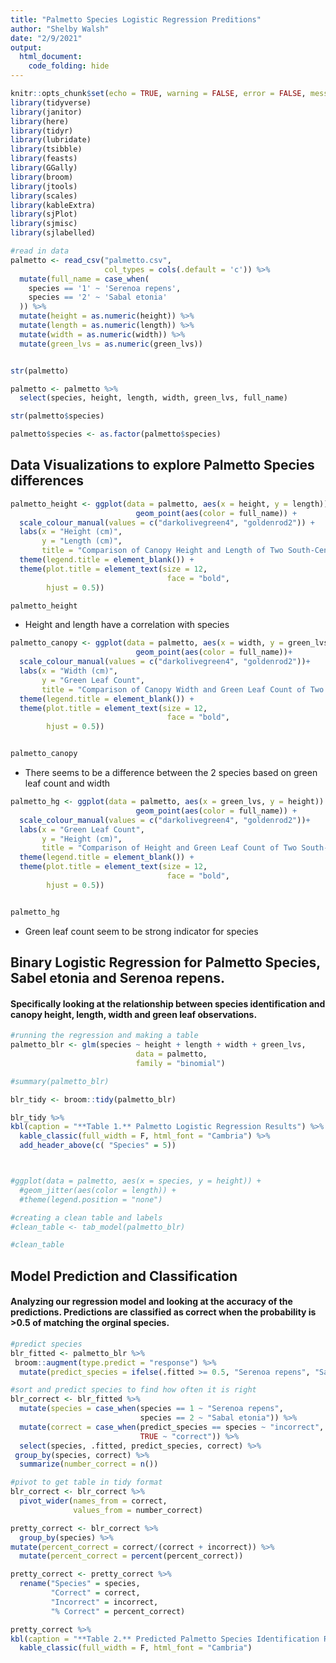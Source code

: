 ```yaml
---
title: "Palmetto Species Logistic Regression Preditions"
author: "Shelby Walsh"
date: "2/9/2021"
output: 
  html_document:
    code_folding: hide
---
```


```r
knitr::opts_chunk$set(echo = TRUE, warning = FALSE, error = FALSE, message = FALSE)
library(tidyverse)
library(janitor)
library(here)
library(tidyr)
library(lubridate)
library(tsibble)
library(feasts)
library(GGally)
library(broom)
library(jtools)
library(scales)
library(kableExtra)
library(sjPlot)
library(sjmisc)
library(sjlabelled)
```


```r
#read in data
palmetto <- read_csv("palmetto.csv", 
                     col_types = cols(.default = 'c')) %>%
  mutate(full_name = case_when(
    species == '1' ~ 'Serenoa repens',
    species == '2' ~ 'Sabal etonia'
  )) %>% 
  mutate(height = as.numeric(height)) %>% 
  mutate(length = as.numeric(length)) %>% 
  mutate(width = as.numeric(width)) %>% 
  mutate(green_lvs = as.numeric(green_lvs)) 


str(palmetto)

palmetto <- palmetto %>% 
  select(species, height, length, width, green_lvs, full_name)

str(palmetto$species)

palmetto$species <- as.factor(palmetto$species)

```

## Data Visualizations to explore Palmetto Species differences
```r
palmetto_height <- ggplot(data = palmetto, aes(x = height, y = length)) +
                            geom_point(aes(color = full_name)) +
  scale_colour_manual(values = c("darkolivegreen4", "goldenrod2")) +
  labs(x = "Height (cm)",
       y = "Length (cm)", 
       title = "Comparison of Canopy Height and Length of Two South-Central Florida\n Palmetto Species, Sabel etonia and Serenoa repens") +
  theme(legend.title = element_blank()) +
  theme(plot.title = element_text(size = 12,
                                   face = "bold",
        hjust = 0.5))

palmetto_height
```
- Height and length have a correlation with species

```r
palmetto_canopy <- ggplot(data = palmetto, aes(x = width, y = green_lvs)) +
                            geom_point(aes(color = full_name))+
  scale_colour_manual(values = c("darkolivegreen4", "goldenrod2"))+
  labs(x = "Width (cm)",
       y = "Green Leaf Count", 
       title = "Comparison of Canopy Width and Green Leaf Count of Two South-Central Florida\n Palmetto Species, Sabel etonia and Serenoa repens") +
  theme(legend.title = element_blank()) +
  theme(plot.title = element_text(size = 12,
                                   face = "bold",
        hjust = 0.5))


palmetto_canopy
```
- There seems to be a difference between the 2 species based on green leaf count and width

```r
palmetto_hg <- ggplot(data = palmetto, aes(x = green_lvs, y = height)) +
                            geom_point(aes(color = full_name)) +
  scale_colour_manual(values = c("darkolivegreen4", "goldenrod2"))+
  labs(x = "Green Leaf Count",
       y = "Height (cm)", 
       title = "Comparison of Height and Green Leaf Count of Two South-Central Florida\n Palmetto Species, Sabel etonia and Serenoa repens") +
  theme(legend.title = element_blank()) +
  theme(plot.title = element_text(size = 12,
                                   face = "bold",
        hjust = 0.5))


palmetto_hg
```
- Green leaf count seem to be strong indicator for species

## Binary Logistic Regression for Palmetto Species, Sabel etonia and Serenoa repens. 
#### Specifically looking at the relationship between species identification and canopy height, length, width and green leaf observations.
```r
#running the regression and making a table
palmetto_blr <- glm(species ~ height + length + width + green_lvs,
                            data = palmetto,
                            family = "binomial")

#summary(palmetto_blr)

blr_tidy <- broom::tidy(palmetto_blr)

blr_tidy %>%
kbl(caption = "**Table 1.** Palmetto Logistic Regression Results") %>%
  kable_classic(full_width = F, html_font = "Cambria") %>% 
  add_header_above(c( "Species" = 5))



#ggplot(data = palmetto, aes(x = species, y = height)) +
  #geom_jitter(aes(color = length)) +
  #theme(legend.position = "none")
```

```r
#creating a clean table and labels
#clean_table <- tab_model(palmetto_blr)

#clean_table
```


## Model Prediction and Classification
#### Analyzing our regression model and looking at the accuracy of the predictions. Predictions are classified as correct when the probability is >0.5 of matching the orginal species.
```r
#predict species
blr_fitted <- palmetto_blr %>% 
 broom::augment(type.predict = "response") %>% 
  mutate(predict_species = ifelse(.fitted >= 0.5, "Serenoa repens", "Sabal etonia"))

#sort and predict species to find how often it is right
blr_correct <- blr_fitted %>% 
  mutate(species = case_when(species == 1 ~ "Serenoa repens",
                             species == 2 ~ "Sabal etonia")) %>% 
  mutate(correct = case_when(predict_species == species ~ "incorrect",
                             TRUE ~ "correct")) %>% 
  select(species, .fitted, predict_species, correct) %>% 
 group_by(species, correct) %>% 
  summarize(number_correct = n())

#pivot to get table in tidy format
blr_correct <- blr_correct %>% 
  pivot_wider(names_from = correct,
              values_from = number_correct)

pretty_correct <- blr_correct %>% 
  group_by(species) %>% 
mutate(percent_correct = correct/(correct + incorrect)) %>% 
  mutate(percent_correct = percent(percent_correct))

pretty_correct <- pretty_correct %>% 
  rename("Species" = species,
         "Correct" = correct,
         "Incorrect" = incorrect, 
         "% Correct" = percent_correct)

pretty_correct %>%
kbl(caption = "**Table 2.** Predicted Palmetto Species Identification Results") %>%
  kable_classic(full_width = F, html_font = "Cambria")
```

